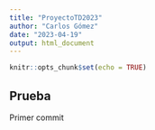 ```yaml
---
title: "ProyectoTD2023"
author: "Carlos Gómez"
date: "2023-04-19"
output: html_document
---
```


```r
knitr::opts_chunk$set(echo = TRUE)
```

## Prueba
Primer commit
